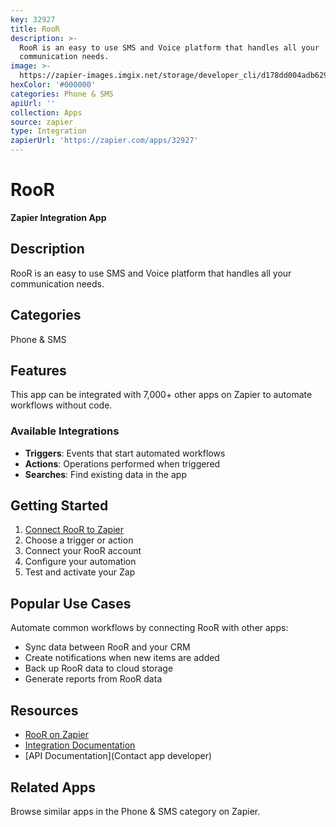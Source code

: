 ```yaml
---
key: 32927
title: RooR
description: >-
  RooR is an easy to use SMS and Voice platform that handles all your
  communication needs.
image: >-
  https://zapier-images.imgix.net/storage/developer_cli/d178dd004adb6294cf828d0cfcbe5348.png?auto=format%2Ccompress&ixlib=python-3.0.0&q=50
hexColor: '#000000'
categories: Phone & SMS
apiUrl: ''
collection: Apps
source: zapier
type: Integration
zapierUrl: 'https://zapier.com/apps/32927'
---
```

# RooR

**Zapier Integration App**

## Description

RooR is an easy to use SMS and Voice platform that handles all your communication needs.

## Categories

Phone & SMS

## Features

This app can be integrated with 7,000+ other apps on Zapier to automate workflows without code.

### Available Integrations

- **Triggers**: Events that start automated workflows
- **Actions**: Operations performed when triggered
- **Searches**: Find existing data in the app

## Getting Started

1. [Connect RooR to Zapier](https://zapier.com/apps/32927)
2. Choose a trigger or action
3. Connect your RooR account
4. Configure your automation
5. Test and activate your Zap

## Popular Use Cases

Automate common workflows by connecting RooR with other apps:

- Sync data between RooR and your CRM
- Create notifications when new items are added
- Back up RooR data to cloud storage
- Generate reports from RooR data

## Resources

- [RooR on Zapier](https://zapier.com/apps/32927)
- [Integration Documentation](https://zapier.com/apps/32927/integrations)
- [API Documentation](Contact app developer)

## Related Apps

Browse similar apps in the Phone & SMS category on Zapier.
